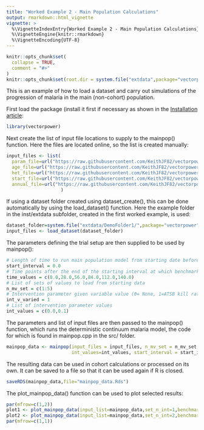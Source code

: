 ```yaml
---
title: "Worked Example 2 - Main Population Calculations"
output: rmarkdown::html_vignette
vignette: >
  %\VignetteIndexEntry{Worked Example 2 - Main Population Calculations}
  %\VignetteEngine{knitr::rmarkdown}
  %\VignetteEncoding{UTF-8}
---
```


```r
knitr::opts_chunk$set(
  collapse = TRUE,
  comment = "#>"
)
knitr::opts_chunk$set(root.dir = system.file("extdata",package="vectorpower"))
```

This is an example of how to load a dataset and carry out simulations of the progression of malaria in the main (non-cohort) population.

First load the package (install it first if necessary as shown in the [Installation article](https://keithjf82.github.io/vectorpower/articles/B_installation.html):

```r
library(vectorpower)
```

Next create the list of input file locations to supply to the mainpop() function.  Here the files are located online, so the list is created manually:

```r
input_files <- list(
  param_file=url("https://raw.githubusercontent.com/KeithJF82/vectorpower/master/inst/extdata/param_examples/model_parameters_const.txt"),
  age_file=url("https://raw.githubusercontent.com/KeithJF82/vectorpower/master/inst/extdata/param_examples/age_data_145.txt"),
  het_file=url("https://raw.githubusercontent.com/KeithJF82/vectorpower/master/inst/extdata/param_examples/het_data_9.txt"),
  start_file=url("https://raw.githubusercontent.com/KeithJF82/vectorpower/master/inst/extdata/param_examples/start_data_example.txt"),
  annual_file=url("https://raw.githubusercontent.com/KeithJF82/vectorpower/master/inst/extdata/param_examples/annual_data_example.txt")
                    )
```

If using a dataset folder created using dataset_create(), this can be done automatically by using the load_dataset() function. Here the example folder in the inst/extdata subfolder, created in the first worked example, is used:

```r
dataset_folder=system.file("extdata/DemoFolder1/",package="vectorpower")
input_files <- load_dataset(dataset_folder)
```

The parameters defining the trial setup are then supplied to be used by mainpop():

```r
# Length of time to run main population model from starting date before intervention begins
start_interval = 0.0  
# Time points after the end of the starting interval at which benchmark data should be output
time_values = c(0.0,28.0,56.0,84.0,112.0,140.0) 
# List of sets of values to load from starting data
n_mv_set = c(1:5) 
# Intervention parameter given variable value (0= None, 1=ATSB kill rate, 2=bednet coverage, 3=IRS coverage)
int_v_varied = 1 
# List of intervention parameter values
int_values = c(0.0,0.1) 
```

The parameters and list of input files are then passed to the mainpop() function, which runs the deterministic continuum malaria model, the code for which is found in mainpop.cpp in the src/ folder.

```r
mainpop_data <- mainpop(input_files = input_files, n_mv_set = n_mv_set, int_v_varied = int_v_varied, 
                        int_values=int_values, start_interval = start_interval, time_values=time_values)
```

The resulting data can be used in cohort calculations or processed on its own. It can be saved to a file so that it can be used again if R is closed.

```r
saveRDS(mainpop_data,file="mainpop_data.Rds")
```

The plot_mainpop_data() function can be used to plot selected results:

```r
par(mfrow=c(1,2))
plot1 <- plot_mainpop_data(input_list=mainpop_data,set_n_int=1,benchmark="slide_prev",age_start=0.0,age_end = 65.0)
plot2 <- plot_mainpop_data(input_list=mainpop_data,set_n_int=2,benchmark="slide_prev",age_start=0.0,age_end = 65.0)
par(mfrow=c(1,1))
```

